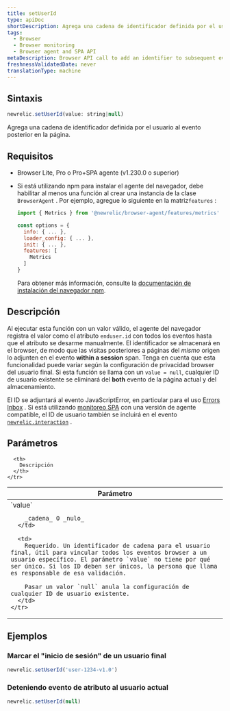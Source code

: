 ```yaml
---
title: setUserId
type: apiDoc
shortDescription: Agrega una cadena de identificador definida por el usuario al evento posterior en la página.
tags:
  - Browser
  - Browser monitoring
  - Browser agent and SPA API
metaDescription: Browser API call to add an identifier to subsequent events on the page.
freshnessValidatedDate: never
translationType: machine
---
```


## Sintaxis

```js
newrelic.setUserId(value: string|null)
```

Agrega una cadena de identificador definida por el usuario al evento posterior en la página.

## Requisitos

* Browser Lite, Pro o Pro+SPA agente (v1.230.0 o superior)

* Si está utilizando npm para instalar el agente del navegador, debe habilitar al menos una función al crear una instancia de la clase `BrowserAgent` . Por ejemplo, agregue lo siguiente en la matriz`features` :

  ```js
  import { Metrics } from '@newrelic/browser-agent/features/metrics'

  const options = {
    info: { ... },
    loader_config: { ... },
    init: { ... },
    features: [
      Metrics
    ]
  }
  ```

  Para obtener más información, consulte la [documentación de instalación del navegador npm](https://www.npmjs.com/package/@newrelic/browser-agent#new-relic-browser-agent).

## Descripción

Al ejecutar esta función con un valor válido, el agente del navegador registra el valor como el atributo `enduser.id` con todos los eventos hasta que el atributo se desarme manualmente. El identificador se almacenará en el browser, de modo que las visitas posteriores a páginas del _mismo_ origen lo adjunten en el evento <DNT>**within a session**</DNT> span. Tenga en cuenta que esta funcionalidad puede variar según la configuración de privacidad browser del usuario final. Si esta función se llama con un `value = null`, cualquier ID de usuario existente se eliminará del <DNT>**both**</DNT> evento de la página actual y del almacenamiento.

El ID se adjuntará al evento JavaScriptError, en particular para el uso [Errors Inbox](/docs/errors-inbox/errors-inbox/) . Si está utilizando [monitoreo SPA](/docs/browser/single-page-app-monitoring/get-started/welcome-single-page-app-monitoring) con una versión de agente compatible, el ID de usuario también se incluirá en el evento [`newrelic.interaction`](/docs/browser/new-relic-browser/browser-agent-apis/browser-spa-api-newrelicinteraction) .

## Parámetros

<table>
  <thead>
    <tr>
      <th width="25%">
        Parámetro
      </th>

      <th>
        Descripción
      </th>
    </tr>
  </thead>

  <tbody>
    <tr>
      <td>
        `value`

        _cadena_ O _nulo_
      </td>

      <td>
        Requerido. Un identificador de cadena para el usuario final, útil para vincular todos los eventos browser a un usuario específico. El parámetro `value` no tiene por qué ser único. Si los ID deben ser únicos, la persona que llama es responsable de esa validación.

        Pasar un valor `null` anula la configuración de cualquier ID de usuario existente.
      </td>
    </tr>
  </tbody>
</table>

## Ejemplos

### Marcar el "inicio de sesión" de un usuario final

```js
newrelic.setUserId('user-1234-v1.0')
```

### Deteniendo evento de atributo al usuario actual

```js
newrelic.setUserId(null)
```